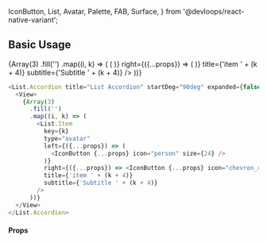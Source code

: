   IconButton,
  List,
  Avatar,
  Palette,
  FAB,
  Surface,
} from '@devloops/react-native-variant';

<Meta title="Components|List/Accordion" component={IconButton} />

## Basic Usage

<Story name="basic">
  <div>
    <List.Accordion title="List Accordion" startDeg="90deg" expanded={false}>
      <div style={{margin: 8}}>
        {Array(3)
          .fill('')
          .map((i, k) => (
            <List.Item
              key={k}
              type="avatar"
              left={({...props}) => (
                <IconButton {...props} icon="person" size={24} />
              )}
              right={({...props}) => (
                <IconButton {...props} icon="chevron_right" />
              )}
              title={'item ' + (k + 4)}
              subtitle={'Subtitle ' + (k + 4)}
            />
          ))}
      </div>
    </List.Accordion>
  </div>
</Story>

```js dark
<List.Accordion title="List Accordion" startDeg="90deg" expanded={false}>
  <View>
    {Array(3)
      .fill('')
      .map((i, k) => (
        <List.Item
          key={k}
          type="avatar"
          left={({...props}) => (
            <IconButton {...props} icon="person" size={24} />
          )}
          right={({...props}) => <IconButton {...props} icon="chevron_right" />}
          title={'item ' + (k + 4)}
          subtitle={'Subtitle ' + (k + 4)}
        />
      ))}
  </View>
</List.Accordion>
```

<h4>Props</h4>
<Props of={ListProps} />
